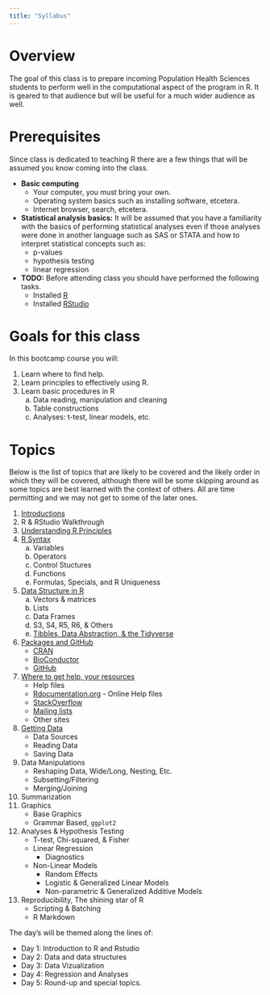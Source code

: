 ```yaml
---
title: "Syllabus"
---
```


Overview
========

The goal of this class is to prepare incoming Population Health Sciences 
students to perform well in the computational aspect of the program in R.
It is geared to that audience but will be useful for a much wider audience as well.


Prerequisites
=============

Since class is dedicated to teaching R there are a few things that will be 
assumed you know coming into the class.

* **Basic computing**
    + Your computer, you must bring your own.
    + Operating system basics such as installing software, etcetera.
    + Internet browser, search, etcetera.
* **Statistical analysis basics:**  It will be assumed that you have a 
  familiarity with the basics of performing statistical analyses even if those 
  analyses were done in another language such as SAS or STATA and how to 
  interpret statistical concepts such as:
    + p-values
    + hypothesis testing
    + linear regression
* **TODO:** Before attending class you should have performed the following tasks.
    + Installed [R](https://cran.r-project.org)
    + Installed [RStudio](https://rstudio.org)

Goals for this class
====================

In this bootcamp course you will:

1. Learn where to find help.
2. Learn principles to effectively using R.
3. Learn basic procedures in R
    a. Data reading, manipulation and cleaning
    b. Table constructions
    c. Analyses: t-test, linear models, etc.


Topics
======

Below is the list of topics that are likely to be covered and the likely order
in which they will be covered, although there will be some skipping around as 
some topics are best learned with the context of others.
All are time permitting and we may not get to some of the later ones.

1. [Introductions](Introductions.html)
2. R & RStudio Walkthrough
3. [Understanding R Principles](Principles.html)
4. [R Syntax](Syntax.html)
    a. Variables
    b. Operators
    c. Control Stuctures
    d. Functions
    e. Formulas, Specials, and R Uniqueness
5. [Data Structure in R](Syntax.html#2)
    a. Vectors & matrices
    b. Lists
    c. Data Frames
    d. S3, S4, R5, R6, & Others
    d. [Tibbles, Data Abstraction, & the Tidyverse](Tidyverse.html)
6. [Packages and GitHub](Packages.html#2)
    - [CRAN](https://cran.r-project.org)
    - [BioConductor](https://www.bioconductor.org/)\
    - [GitHub](https://github.com/search?q=language%3AR&type=Repositories&ref=advsearch&l=R&l=)
7. [Where to get help, your resources](Resources.html#2)
    * Help files
    * [Rdocumentation.org](https://Rdocumentation.org) - Online Help files
    * [StackOverflow](https://stackoverflow.com/questions/tagged/rlang)
    * [Mailing lists](https://www.r-project.org/mail.html)
    * Other sites
8. [Getting Data](GettingData.html)
    * Data Sources
    * Reading Data
    * Saving Data
9. Data Manipulations
    * Reshaping Data, Wide/Long, Nesting, Etc.
    * Subsetting/Filtering
    * Merging/Joining
10. Summarization
11. Graphics
    * Base Graphics
    * Grammar Based, `ggplot2`
12. Analyses & Hypothesis Testing
    * T-test, Chi-squared, & Fisher
    * Linear Regression
        + Diagnostics
    * Non-Linear Models
        + Random Effects
        + Logistic & Generalized Linear Models
        + Non-parametric & Generalized Additive Models
13. Reproducibility, The shining star of R
    + Scripting & Batching
    + R Markdown
    

The day's will be themed along the lines of:

* Day 1: Introduction to R and Rstudio
* Day 2: Data and data structures
* Day 3: Data Vizualization
* Day 4: Regression and Analyses
* Day 5: Round-up and special topics.
